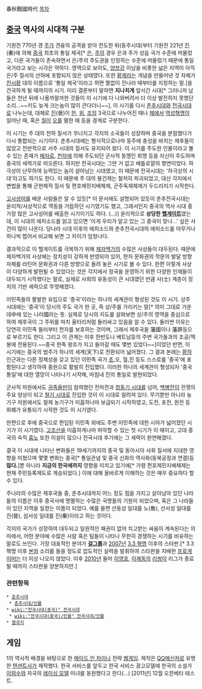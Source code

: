 春秋戰國時代
[[목차]]

== [[중국]] 역사의 시대적 구분 ==
기원전 770년 경 [[주]]가 견융의 공격을 받아 천도한 뒤(동주시대)부터 기원전 221년 [[진]](秦)에 의해 [[중국]] 최초의 통일 제국[* [[은]], [[주]]의 경우 은과 주가 성읍 국가 수준에 머물렀고, 다른 국가들이 존속하면서 은/주의 주도권을 인정하는 수준에 머물렀기 때문에 통일 국가라고 보는 시각은 약하다. 영역으로 보아도, [[양쯔강]] 이남을 비롯한 넓은 지역이 아직 은/주 질서의 산하에 포함되지 않은 상태였다. 또한 [[황제]]라는 개념을 만들어낸 것 자체가 [[진시황]] 대의 이름으로 '통일 제국'이라고 하면 짤없이 진나라 때부터를 지칭하는 말.]을 건국하게 될 때까지의 시기. 미리 결론부터 말하면 '''지나치게''' 앞서간 시대[* 그러니까 남들은 천년 뒤에 나올까말까한 것들이 이 시기에 다 나와버려서 더 이상 발전하지 못했단 소리...~~키도 늦게 크는놈이 많이 큰다더니~~], 이 시기를 다시 [[춘추시대]]와 [[전국시대]]로 나누는데, 대체로 [[진]](晉)이 [[한]], [[위]], [[조]]의 3국으로 나누어진 때나 [[제]]에서 [[역성혁명]]이 일어난 때, 혹은 [[월]]이 [[오]]를 멸한 때 등을 경계로 구분한다.

이 시기는 주 대의 천하 질서가 무너지고 각지의 소국들이 성장하며 중국을 분점했다가 다시 통합되는 시기이다. 춘추시대에는 형식적으로나마 동주에 충성을 바치는 제후들이 많았고 전반적으로 서주 시대의 질서도 유지되어 왔다. 이 시기를 주도한 인물이라고 볼 수 있는 존재가 [[패자]]로, [[천자]]에 의해 주도되던 군사적 동맹인 회맹 등을 자신이 주도하며 중국의 세력가로 떠오른다. 하지만 전국시대는 그딴 거 없고 배틀로얄의 향연이었다. 하극상이 난무하여 능력있는 놈이 살아남는 시대였고, 이 때문에 전국시대는 '하극상의 시대'라고도 하기도 한다. 이 때문에 주 대의 봉건제는 철저히 파괴되었고, 대신 각지에서 변법을 통해 군현제적 질서 및 편호제민지배체제, 군주독재체제가 두드러지기 시작한다.

[[고사성어]]를 배운 사람들은 알 수 있듯[* 이 문서에도 설명되어 있듯이 춘추전국시대는 윤리적/사상적으로 역동을 거듭하던 시기였기도 했고, 그래서인지 중국의 역사 시대 중 가장 많은 고사성어를 배출한 시기이기도 하다. (...)] 윤리적으로 '''상당한 [[헬게이트]]'''였는데, 이 시대의 에피소드를 읽고 있으면 '이게 우리가 알고 있는 그 중국이 맞나...' 싶은 사건이 많이 나온다. 당나라 시대 이후의 에피소드와 춘추전국시대의 에피소드를 아무거나 하나씩 찝어서 비교해 보면 그 차이가 엄청나다.

결과적으로 이 헬게이트를 극복하기 위해 [[제자백가]]의 수많은 사상들이 대두된다. 때문에 제자백가의 사상에는 정치성이 강하게 반영되어 있어, 한자 문화권의 학문의 발달 방향 자체를 라틴어 문화권과 다른 방향으로 돌려 놓은 시기로 볼 수 있다. 한편 이렇게 사상이 다양하게 발현될 수 있었다는 것은 각지에서 정국을 운영하기 위한 다양한 인재들이 대두되기 시작했다는 말로, 실제로 사회의 유동성이 큰 시대였던 만큼 사(士) 계층이 정치의 기반 세력으로 뚜렷해졌다.

이민족들의 활발한 유입으로 '중국'이라는 하나의 세계관이 형성된 것도 이 시기. 상주 시대에는 '중국'이 당시의 주도 국가 한 곳, 즉 상/주를 가리키는 말[* 의미 그대로 가운데中에 있는 나라國라는 뜻. 실제로 당시의 지도를 살펴보면 상/주의 영역을 중심으로 하여 제후국이 그 주위를 마치 울타리처럼 둘러싸고 있음을 알 수 있다. 둘러싼 이유는 당연히 이민족 들러부터 천자를 보호하는 것이며, 그래서 제후국을 藩國이나 藩屛등으로 부르기도 한다. 그리고 이 관계는 이후 한반도나 베트남등의 주변 국가들과의 조공/책봉에 전용된다.~~중국 한족 왕조가 지고 들어갈 때도 몇번 있었다~~]이었던 반면, 이 시기에는 중국의 범주가 하나의 세계(天下)로 전환되어 넓어졌다. 그 결과 본래는 [[황하]] 인근과는 다른 정체성을 갖고 있던 이민족 국가 [[초]],오, 월,진 등도 스스로를 '중국'에 포함된다고 생각하여 중원으로 활발히 진입했다. 이러한 하나의 세계관이 형성되자 '중국 통일'에 대한 열망이 나타나기 시작해, 마침내 진의 통일로 발현되었다.

군사적 차원에서도 [[귀족]]들만이 참여했던 전차전과 [[청동기 시대]]를 넘어, [[백병전]]이 전쟁의 주요 양상이 되고 [[철기 시대]]로 진입한 것이 이 시대로 알려져 있다. 무기뿐만 아니라 농기구 차원에서도 철제 농기구가 미흡하나마 보급되기 시작하였고, 도전, 포전, 원전 등 화폐가 유통되기 시작한 것도 이 시기였다.

한편으로 후에 중국으로 편입된 이민족 외에도 주변 이민족에 대한 시야가 넓어졌던 시기가 이 시기였다. [[고조선]]을 미흡하게나마 파악할 수 있는 첫 시기가 이 때이고, 고대 중국의 숙적 [[흉노]] 또한 이설이 많으나 전국시대 후기에는 그 세력이 완연해졌다.

결국 이 시대에 나타난 변화들은 19세기까지의 중국 및 동아시아 사회 질서에 지대한 영향을 미쳤으며 몇몇 변화는 중국[* 통일관념 및 중국 신화의 역사화(동북공정과 연결)등 '''많다.''']뿐 아니라 '''지금의 한국에까지''' 영향을 미치고 있기에[* 가령 편호제민지배채제는 현재 주민등록제도로 계승되었다.] 이에 대해 올바르게 이해하는 것은 매우 중요하다 할 수 있다.

주나라의 수많은 제후국들 중, 춘추시대까지 어느 정도 힘을 가지고 살아남아 있던 나라들의 이름은 이후 중국사에 명멸하는 수많은 국명들의 기원이 되었으며, 혹은 그 나라들이 있던 지역을 일컫는 이름이 되었다. 예를 들면 산동성 일대를 노(魯), 산서성 일대를 진(晉), 섬서성 일대를 진(秦)이라고 하는 것이다.

각지의 국가가 성장하여 대두되고 일원적인 패권이 없어 치고받는 싸움이 계속된다는 의미에서, 어떤 분야에 수많은 사람 혹은 팀들이 나타나 무한히 경쟁하는 시기를 비유하는 말로도 쓰인다. 가장 대표적인 분야가 '''[[걸그룹]]'''과 [[2007년]] [[3.3 혁명]] 이후의 스타판.[* 3.3 혁명 이후 [[본좌]] 소리를 들을 정도로 압도적인 실력을 발휘하여 스타판을 지배한 [[프로게이머]]는 더 이상 나오지 않았다. 이후 [[2010년]] 들어 [[이영호]], [[이제동]]의 [[리쌍]]이 리그가 종료될 때까지 스타판을 양분하지만.]

=== 관련항목 ===
 * [[춘추시대]]
  * [[춘추시대/인물]]
 * [[wiki:"전국시대(중국)" 전국시대]]
  * [[wiki:"전국시대(중국)/인물" 전국시대/인물]]
 * [[열국지]]

== 게임 ==
1의 역사적 배경을 바탕으로 한 [[메이드 인 차이나]] 전략 [[웹게임]]. 제작은 [[QQ]]메신저로 유명한 [[텐센트]]사가 제작했다. 한국 서비스를 앞두고 한국 서비스 광고모델에 한국의 소설가 [[이외수]]와 자국의 [[레이싱 모델]] 미녀를 동원했다고 한다(...) [2011년] 12월 오픈베타 테스트.
